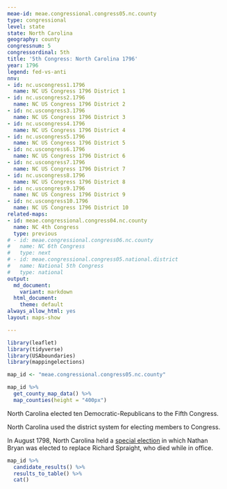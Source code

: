 ```yaml
---
meae-id: meae.congressional.congress05.nc.county
type: congressional
level: state
state: North Carolina
geography: county
congressnum: 5
congressordinal: 5th
title: '5th Congress: North Carolina 1796'
year: 1796
legend: fed-vs-anti
nnv:
- id: nc.uscongress1.1796
  name: NC US Congress 1796 District 1
- id: nc.uscongress2.1796
  name: NC US Congress 1796 District 2
- id: nc.uscongress3.1796
  name: NC US Congress 1796 District 3
- id: nc.uscongress4.1796
  name: NC US Congress 1796 District 4
- id: nc.uscongress5.1796
  name: NC US Congress 1796 District 5
- id: nc.uscongress6.1796
  name: NC US Congress 1796 District 6
- id: nc.uscongress7.1796
  name: NC US Congress 1796 District 7
- id: nc.uscongress8.1796
  name: NC US Congress 1796 District 8
- id: nc.uscongress9.1796
  name: NC US Congress 1796 District 9
- id: nc.uscongress10.1796
  name: NC US Congress 1796 District 10
related-maps:
- id: meae.congressional.congress04.nc.county
  name: NC 4th Congress
  type: previous
# - id: meae.congressional.congress06.nc.county
#   name: NC 6th Congress
#   type: next
# - id: meae.congressional.congress05.national.district
#   name: National 5th Congress
#   type: national
output:
  md_document:
    variant: markdown
  html_document:
    theme: default
always_allow_html: yes
layout: maps-show

---
```


```r
library(leaflet)
library(tidyverse)
library(USAboundaries)
library(mappingelections)

map_id <- "meae.congressional.congress05.nc.county"
```

<div class="map">

```r
map_id %>%
  get_county_map_data() %>% 
  map_counties(height = "400px")
```

</div>

North Carolina elected ten Democratic-Republicans to the Fifth Congress.

North Carolina used the district system for electing members to Congress.

In August 1798, North Carolina held a [special election](https://elections.lib.tufts.edu/catalog/tufts:nc.uscongress10.special.1798) in which Nathan Bryan was elected to replace Richard Spraight, who died while in office.

<div class="results-table">

```r
map_id %>%
  candidate_results() %>%
  results_to_table() %>%
  cat()
```

</div>

